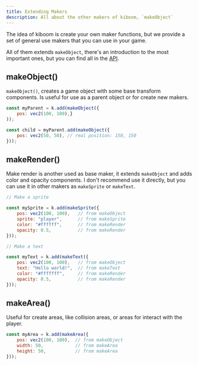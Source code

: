 ```yaml
---
title: Extending Makers
description: All about the other makers of kiboom, `makeObject`
---
```


The idea of kiboom is create your own maker functions, but we provide a set of
general use makers that you can use in your game. 

All of them extends `makeObject`, there's an introduction to the most important 
ones, but you can find all in the [API](https://https://kiboom-ref.pages.dev/).

## makeObject()

`makeObject()`, creates a game object with some base transform 
components. Is useful for use as a parent object or for create new makers.

```js
const myParent = k.add(makeObject({
    pos: vec2(100, 100),}
));

const child = myParent.add(makeObject({
    pos: vec2(50, 50), // real position: 150, 150
}));
```

## makeRender()

Make render is another used as base maker, it extends `makeObject` and adds color
and opacity components. I don't recommend use it directly, but you can use it
in other makers as `makeSprite` or `makeText`.

```js
// Make a sprite

const mySprite = k.add(makeSprite({
    pos: vec2(100, 100),   // from makeObject
    sprite: "player",      // from makeSprite
    color: "#ffffff",      // from makeRender
    opacity: 0.5,          // from makeRender
}));

// Make a text

const myText = k.add(makeText({
    pos: vec2(100, 100),   // from makeObject
    text: "Hello world!",  // from makeText
    color: "#fffffff",     // from makeRender
    opacity: 0.5,          // from makeRender
}));
```

## makeArea()

Useful for create areas, like collision areas, or areas for interact with the player.

```js
const myArea = k.add(makeArea({
    pos: vec2(100, 100),  // from makeObject
    width: 50,            // from makeArea
    height: 50,           // from makeArea
}));
```